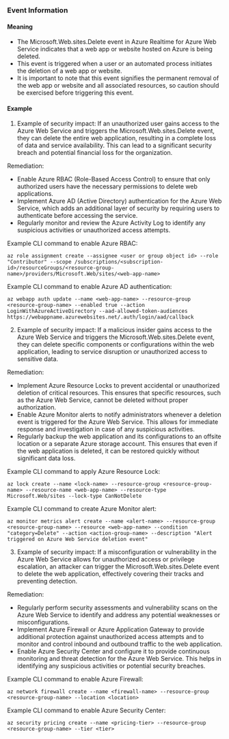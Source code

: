 
### Event Information

#### Meaning

- The Microsoft.Web.sites.Delete event in Azure Realtime for Azure Web Service indicates that a web app or website hosted on Azure is being deleted.
- This event is triggered when a user or an automated process initiates the deletion of a web app or website.
- It is important to note that this event signifies the permanent removal of the web app or website and all associated resources, so caution should be exercised before triggering this event.

#### Example

1. Example of security impact: If an unauthorized user gains access to the Azure Web Service and triggers the Microsoft.Web.sites.Delete event, they can delete the entire web application, resulting in a complete loss of data and service availability. This can lead to a significant security breach and potential financial loss for the organization.

Remediation:
- Enable Azure RBAC (Role-Based Access Control) to ensure that only authorized users have the necessary permissions to delete web applications.
- Implement Azure AD (Active Directory) authentication for the Azure Web Service, which adds an additional layer of security by requiring users to authenticate before accessing the service.
- Regularly monitor and review the Azure Activity Log to identify any suspicious activities or unauthorized access attempts. 

Example CLI command to enable Azure RBAC:
```
az role assignment create --assignee <user or group object id> --role "Contributor" --scope /subscriptions/<subscription-id>/resourceGroups/<resource-group-name>/providers/Microsoft.Web/sites/<web-app-name>
```

Example CLI command to enable Azure AD authentication:
```
az webapp auth update --name <web-app-name> --resource-group <resource-group-name> --enabled true --action LoginWithAzureActiveDirectory --aad-allowed-token-audiences https://webappname.azurewebsites.net/.auth/login/aad/callback
```

2. Example of security impact: If a malicious insider gains access to the Azure Web Service and triggers the Microsoft.Web.sites.Delete event, they can delete specific components or configurations within the web application, leading to service disruption or unauthorized access to sensitive data.

Remediation:
- Implement Azure Resource Locks to prevent accidental or unauthorized deletion of critical resources. This ensures that specific resources, such as the Azure Web Service, cannot be deleted without proper authorization.
- Enable Azure Monitor alerts to notify administrators whenever a deletion event is triggered for the Azure Web Service. This allows for immediate response and investigation in case of any suspicious activities.
- Regularly backup the web application and its configurations to an offsite location or a separate Azure storage account. This ensures that even if the web application is deleted, it can be restored quickly without significant data loss.

Example CLI command to apply Azure Resource Lock:
```
az lock create --name <lock-name> --resource-group <resource-group-name> --resource-name <web-app-name> --resource-type Microsoft.Web/sites --lock-type CanNotDelete
```

Example CLI command to create Azure Monitor alert:
```
az monitor metrics alert create --name <alert-name> --resource-group <resource-group-name> --resource <web-app-name> --condition "category=Delete" --action <action-group-name> --description "Alert triggered on Azure Web Service deletion event"
```

3. Example of security impact: If a misconfiguration or vulnerability in the Azure Web Service allows for unauthorized access or privilege escalation, an attacker can trigger the Microsoft.Web.sites.Delete event to delete the web application, effectively covering their tracks and preventing detection.

Remediation:
- Regularly perform security assessments and vulnerability scans on the Azure Web Service to identify and address any potential weaknesses or misconfigurations.
- Implement Azure Firewall or Azure Application Gateway to provide additional protection against unauthorized access attempts and to monitor and control inbound and outbound traffic to the web application.
- Enable Azure Security Center and configure it to provide continuous monitoring and threat detection for the Azure Web Service. This helps in identifying any suspicious activities or potential security breaches.

Example CLI command to enable Azure Firewall:
```
az network firewall create --name <firewall-name> --resource-group <resource-group-name> --location <location>
```

Example CLI command to enable Azure Security Center:
```
az security pricing create --name <pricing-tier> --resource-group <resource-group-name> --tier <tier>
```

